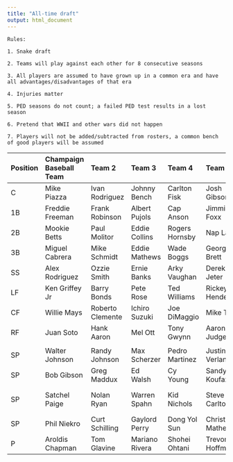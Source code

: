 ```yaml
---
title: "All-time draft"
output: html_document
---
```


```
Rules: 

1. Snake draft 

2. Teams will play against each other for 8 consecutive seasons

3. All players are assumed to have grown up in a common era and have all advantages/disadvantages of that era

4. Injuries matter

5. PED seasons do not count; a failed PED test results in a lost season

6. Pretend that WWII and other wars did not happen

7. Players will not be added/subtracted from rosters, a common bench of good players will be assumed
```


| Position | Champaign Baseball Team | Team 2 | Team 3 | Team 4 | Team 5 | Team 6 | Team 7 | 
| :--- | :--- | :--- | :--- | :--- | :--- | :--- | :--- |
| C  | Mike Piazza | Ivan Rodriguez | Johnny Bench | Carlton Fisk | Josh Gibson | Buster Posey | Yogi Berra |
| 1B | Freddie Freeman | Frank Robinson | Albert Pujols | Cap Anson | Jimmie Foxx | Stan Musial | Lou Gehrig |
| 2B | Mookie Betts | Paul Molitor | Eddie Collins | Rogers Hornsby | Nap Lajoie | Rod Carew  | Joe Morgan |
| 3B | Miguel Cabrera | Mike Schmidt | Eddie Mathews | Wade Boggs | George Brett | Adrian Beltre | Jose Ramirez |
| SS | Alex Rodriguez | Ozzie Smith | Ernie Banks | Arky Vaughan | Derek Jeter | Cal Ripken Jr | Honus Wagner |
| LF | Ken Griffey Jr | Barry Bonds | Pete Rose | Ted Williams | Rickey Henderson | Carl Yastrzemski | Tim Raines |
| CF | Willie Mays | Roberto Clemente | Ichiro Suzuki | Joe DiMaggio | Mike Trout  | Ty Cobb | Mickey Mantle |
| RF | Juan Soto | Hank Aaron  | Mel Ott | Tony Gwynn | Aaron Judge | Babe Ruth | Reggie Jackson |
|    |  |  |  |  |  |  |  |
| SP | Walter Johnson | Randy Johnson | Max Scherzer  | Pedro Martinez | Justin Verlander | Roger Clemens | Clayton Kershaw |
| SP | Bob Gibson | Greg Maddux | Ed Walsh | Cy Young | Sandy Koufax | Tom Seaver | Bob Feller |
| SP | Satchel Paige | Nolan Ryan | Warren Spahn | Kid Nichols | Steve Carlton | Lefty Grove | Pete "Grover" Alexander |
| SP | Phil Niekro | Curt Schilling | Gaylord Perry | Dong Yol Sun | Christy Mathewson | Bert Blyleven | Zack Wheeler |
| P  | Aroldis Chapman  | Tom Glavine | Mariano Rivera | Shohei Ohtani | Trevor Hoffman | Zack Greinke  | Goose Gossage |
